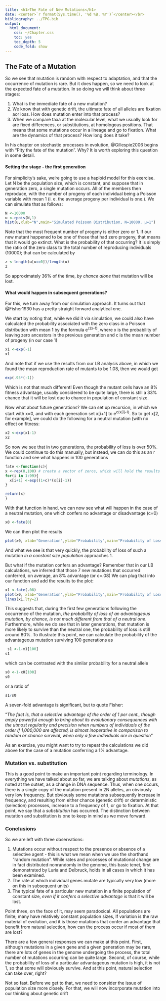 ```yaml
---
title: <h1>The Fate of New Mutations</h1>
date: <center>`r format(Sys.time(), '%d %B, %Y')`</center></br>
bibliography: ../TPG.bib
output:
  html_document:
    css: ~/Chapter.css
    toc: yes
    toc_depth: 5
    code_fold: show
---
```

## The Fate of a Mutation

So we see that mutation is random with respect to adaptation, and that the occurrence of mutation is rare.  But it does happen, so we need to look at the expected fate of a mutation.  In so doing we will think about three stages:

1.  What is the immediate fate of a new mutation?
2.  We know that with genetic drift, the ultimate fate of all alleles are fixation aor loss.  How does mutation enter into that process?
3.  When we compare taxa at the molecular level, what we usually look for are fixed differences, or substitutions, at homologous positions.  That means that some mutations occur in a lineage and go to fixation.  What are the dynamics of that process?  How long does it take?

In his chapter on stochastic processes in evolution, @Gillespie2006 begins with "Pity the fate of the  mutation".  Why?  It is worth exploring this question in some detail.

#### Setting the stage - the first generation

For simplicity's sake, we're going to use a haploid model for this exercise.  Let N be the population size, which is constant, and suppose that in generation zero, a single mutation occurs.  All of the members then reproduce, with the number of progeny of each individual being a Poisson variable with mean 1 (i. e. the average progeny per individual is one.).  We can simulate that as follows:
```r
N <-10000
u <-rpois(N,1)
hist(u,xlab="N",main="Simulated Poisson Distribution, N=10000, µ=1") 
```
Note that the most frequent number of progeny is either zero or 1.  If our new mutant happened to be one of those that had zero progeny, that means that it would go extinct.  What is the probability of that occurring?  It is simply the ratio of the zero class to the total number of reproducing individuals (10000); that can be calculated by
```r
z <-length(u[u==0])/length(u)
z
```
So approximately 36% of the time, *by chance alone*  that mutation will be lost.


#### What would happen in subsequent generations?

For this, we turn away from our simulation approach.  It turns out that @Fisher1930 has a pretty straight forward analytical one.  

We start by noting that, while we did it via simulation, we could also have calculated the probability associated with the zero class in a Poisson distribution with mean 1 by the formula e^c(x-1)^, where x is the probability of leaving zero ancestors in the previous generation and c is the mean number of progeny (in our case 1)

```r
x1 <-exp(-1)
x1
```

And note that if we use the results from our LB analysis above, in which we found the mean reproduction rate of mutants to be 1.08, then we would get
```r
exp(.95*(-1))

```
Which is not that much different!  Even though the mutant cells have an 8% fitness advantage, usually considered to be quite large, there is still a 33% chance that it will be lost due to chance in population of constant size.


Now what about future generations?  We can set up recursion, in which we start with x=0, and with each generation set x[i+1] to e^c(x[i]-1)^.  So to get x[2, for example], we could do the following for a neutral mutation (with no effect on fitness:

```r
x2 <-exp(x1-1)
x2
```

So now we see that in two generations, the probability of loss is over 50%.  We could continue to do this manually, but instead, we can do this as an r function and see what happens in 100 generations

```r
fate <-function(c){
x <-rep(0,100) # create a vector of zeros, which will hold the results of the recursion calculation
for(i in 1:99){
  x[i+1] <-exp((1+c)*(x[i]-1))
}

return(x)
}
```
With that function in hand, we can now see what will happen in the case of a neutral mutation, one which confers no advantage or disadvantage (c=0)

```r
x0 <-fate(0) 
```
We can then plot the results
```r
plot(x0, xlab="Generation",ylab="Probability",main="Probability of Loss of New Mutation", ylim=c(0,1),xlim=c(0,100),type="l")
```
And what we see is that very quickly, the probability of loss of such a mutation *in a constant size population* approaches 1.

But what if the mutation confers an advantage?  Remember that in our LB calculations, we inferred that those 7 new mutations that occurred conferred, on average, an 8% advantage (or c=.08)  We can plug that into our function and add the results to the plot:
```r
x1 <-fate(.08)
plot(x0, xlab="Generation",ylab="Probability",main="Probability of Loss of New Mutation", ylim=c(0,1),xlim=c(0,100),type="l")
lines(x1,lty=2)

```
This suggests that, during the first few generations following the occurrence of the mutation, *the probability of loss of an advantageous mutation, by chance, is not much different from that of a neutral one*.  Furthermore, while we do see that in later generations, that mutation is more likely to survive than the neutral one, the probability of loss is still around 80%.  To illustrate this point, we can calculate the probability of the advantageous mutation surviving 100 generations as 

```r
 s1 <-1-x1[100]
s1
```

which can be contrasted with the similar probability for a neutral allele

```r
s0 <-1-x0[100]
s0
```
or a ratio of 
```r
s1/s0
```
A seven-fold advantage is significant, but to quote Fisher:

"*The fact  is, that a selective advantage of the order of 1 per cent., though amply powerful enough to bring about its evolutionary consequences 
with the utmost regularity and precision when numbers of individuals of the order if 1,000,000 are affected, is almost inoperative in comparison to random or chance survival, when only a few individuals are in question*"

As an exercise, you might want to try to repeat the calculations we did above for the case of a mutation conferring a 1% advantage.

### Mutation vs. substitution

This is a good point to make an important point regarding terminology.  In everything we have talked about so far, we are talking about *mutations*, as noted at the outset, as a change in DNA sequence.  Thus, when one occurs, there is a single copy of the mutation present in 2N alleles, an obviously very low frequency.  But obviously some mutations subsequently increase in frequency, and resulting from either chance (genetic drift) or deterministic (selection) processes, increase to a frequency of 1, or go to fixation.  At that point, we say that a *substitution* has occurred.  The distinction between mutation and substitution is one to keep in mind as we move forward.

### Conclusions

So we are left with three observations:

1.  Mutations occur without respect to the presence or absence of a selective agent - this is what we mean when we use the shorthand "random mutation". While rates and processes of mutational change are in fact distributed nonrandomly in the genome, this basic tenet, first demonstrated by Luria and Delbruck, holds in all cases in which it has been examined.
2.  The rate at which individual genes mutate are typically very low (more on this in subsequent units)
3.  The typical fate of a particular new mutation in a finite population of constant size, *even if it confers a selective advantage* is that it will be lost.

Point three, on the face of it, may seem paradoxical.  All populations are finite; many have relatively constant population sizes, If variation is the raw material of evolution, and it is those mutations that confer an advantage that benefit from natural selection, how can the process occur if most of them are lost?

There are a few general responses we can make at this point.  First, although mutations in a given gene and a given generation may be rare, there are lots of genes in the genome undergoing the process, the total number of mutations occurring can be quite large.  Second, of course, while the probability of loss of a particular advantageous mutation is high, it is not 1, so that some will obviously survive.  And at this point, natural selection can take over, right?

Not so fast.  Before we get to that, we need to consider the issue of population size more closely.  For that, we will now incorporate mutation into our thinking about genetic drift


